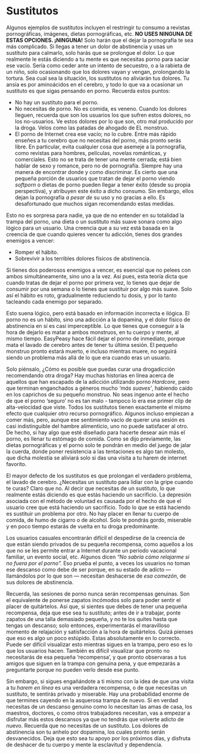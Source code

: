 # Sustitutos {#sustitutos}

Algunos ejemplos de sustitutos incluyen el restringir tu consumo a revistas pornográficas, imágenes, dietas pornográficas, etc. **NO USES NINGUNA DE ESTAS OPCIONES. ¡NINGUNA!** Solo harán que el dejar la pornografía te sea más complicado. Si llegas a tener un dolor de abstinencia y usas un sustituto para calmarlo, solo harás que se prolongue el dolor. Lo que realmente le estás diciendo a tu mente es que necesitas porno para saciar ese vacío. Sería como ceder ante un intento de secuestro, o a la rabieta de un niño, solo ocasionando que los dolores vayan y vengan, prolongando la tortura. Sea cual sea la situación, los sustitutos no aliviarán tus dolores. Tu ansia es por aminoácidos en el cerebro, y todo lo que va a ocasionar un sustituto es que sigas pensando en porno. Recuerda estos puntos:

* No hay un sustituto para el porno. 
* No necesitas de porno. No es comida, es veneno. Cuando los dolores lleguen, recuerda que son los usuarios los que sufren estos dolores, no los no-usuarios. Ve estos dolores por lo que son, otro mal producido por la droga. Velos como las patadas de ahogado de EL monstruo.
* El porno de Internet crea ese vacío; no lo cubre. Entre más rápido enseñes a tu cerebro que no necesitas del porno, más pronto serás libre. En particular, evita cualquier cosa que asemeje a la pornografía, como revistas para hombres, películas, novelas románticas, y comerciales. Esto no se trata de tener una mente cerrada; está bien hablar de sexo y romance, pero no de pornografía. Siempre hay una manera de encontrar donde y como discriminar. Es cierto que una pequeña porción de usuarios que tratan de dejar el porno viendo _softporn_ o dietas de porno pueden llegar a tener éxito (desde su propia perspectiva), y atribuyen este éxito a dicho consumo. Sin embargo, ellos dejan la pornografía _a pesar de_ su uso y no gracias a ello. Es desafortunado que muchos sigan recomendando estas medidas. 

Esto no es sorpresa para nadie, ya que de no entender en su totalidad la trampa del porno, una dieta o un sustituto más suave sonara como algo lógico para un usuario. Una creencia que a su vez está basada en la creencia de que cuando quieres vencer tu adicción, tienes dos grandes enemigos a vencer: 
	
* Romper el hábito.
* Sobrevivir a los terribles dolores físicos de abstinencia. 

Si tienes dos poderosos enemigos a vencer, es esencial que no pelees con ambos simultáneamente, sino uno a la vez. Así pues, esta teoría dicta que cuando tratas de dejar el porno por primera vez, lo tienes que dejar de consumir por una semana o lo tienes que sustituir por algo más suave. Solo así el hábito es roto, gradualmente reduciendo tu dosis, y por lo tanto tacleando cada enemigo por separado.

Esto suena lógico, pero está basado en información incorrecta e ilógica. El porno no es un hábito, sino una adicción a la dopamina, y el dolor físico de abstinencia en sí es casi imperceptible. Lo que tienes que conseguir a la hora de dejarlo es matar a ambos monstruos, en tu cuerpo y mente, al mismo tiempo. 	EasyPeasy hace fácil dejar el porno de inmediato, porque mata el lavado de cerebro antes de tener tu última sesión. El pequeño monstruo pronto estará muerto, e incluso mientras muere, no seguirá siendo un problema más allá de lo que era cuando eras un usuario.

Solo piénsalo, ¿Cómo es posible que puedas curar una drogadicción recomendando otra droga? Hay muchas historias en línea acerca de aquellos que han escapado de la adicción utilizando porno _Hardcore_, pero que terminan enganchados a géneros mucho _‘más suaves’_, habiendo caído en los caprichos de su pequeño monstruo. No seas ingenuo ante el hecho de que el porno ‘seguro’ no es tan malo - tampoco lo era ese primer clip de alta-velocidad que viste. Todos los sustitutos tienen exactamente el mismo efecto que cualquier otro recurso pornográfico. Algunos incluso empiezan a comer más, pero, aunque ese sentimiento vacío de querer una sesión es casi indistinguible del hambre alimenticio, uno no puede satisfacer al otro. De hecho, si hay algo que esté diseñado para hacerte desear aún más el porno, es llenar tu estómago de comida. Como se dijo previamente, las dietas pornográficas y el porno solo te pondrán en medio del juego de jalar la cuerda, donde poner resistencia a las tentaciones es algo tan molesto, que dicha molestia se aliviará solo si das una visita a tu harem de internet favorito. 

El mayor defecto de los sustitutos es que prolongan el verdadero problema, el lavado de cerebro. ¿Necesitas un sustituto para lidiar con la gripe cuando te curas? Claro que no. Al decir que necesitas de un sustituto, lo que realmente estás diciendo es que estás haciendo un sacrificio. La depresión asociada con el método de voluntad es causada por el hecho de que el usuario cree que está haciendo un sacrificio. Todo lo que se está haciendo es sustituir un problema por otro. No hay placer en llenar tu cuerpo de comida, de humo de cigarro o de alcohol. Solo te pondrás gordo, miserable y en poco tiempo estarás de vuelta en tu droga predominante. 

Los usuarios casuales encontrarán difícil el despedirse de la creencia de que están siendo privados de su pequeña recompensa, como aquellos a los que no se les permite entrar a Internet durante un periodo vacacional familiar, un evento social, etc. Algunos dicen _“No sabría cómo relajarme si no fuera por el porno”._ Eso prueba el punto, a veces los usuarios no toman ese descanso como debe de ser porque, en su estado de adicto — llamándolos por lo que son — necesitan deshacerse de _esa comezón_, de sus dolores de abstinencia. 

Recuerda, las sesiones de porno nunca serán recompensas genuinas. Son el equivalente de ponerse zapatos incómodos solo para poder sentir el placer de quitártelos. Así que, si sientes que debes de tener una pequeña recompensa, deja que ese sea tu sustituto; antes de ir a trabajar, ponte zapatos de una talla demasiado pequeña, y no te los quites hasta que tengas un descanso; solo entonces, experimentarás el maravilloso momento de relajación y satisfacción a la hora de quitártelos. Quizá pienses que eso es algo un poco estúpido. Estas absolutamente en lo correcto. Puede ser difícil visualizar esto mientras sigues en la trampa, pero eso es lo que los usuarios hacen. También es difícil visualizar que pronto no necesitarás de esa pequeña ‘recompensa’, y que pronto observaras a tus amigos que siguen en la trampa con genuina pena, y que empezarás a preguntarte porque no pueden verlo desde ese punto.

Sin embargo, si sigues engañándote a ti mismo con la idea de que una visita a tu _harem en línea_ es una verdadera recompensa, o de que necesitas un sustituto, te sentirás privado y miserable. Hay una probabilidad enorme de que termines cayendo en la asquerosa trampa de nuevo. Si en verdad necesitas de un descanso genuino como lo necesitan las amas de casa, los maestros, doctores, o como otros trabajadores necesitan, vas a empezar a disfrutar más estos descansos ya que no tendrás que volverte adicto de nuevo. Recuerda que no necesitas de un sustituto. Los dolores de abstinencia son tu anhelo por dopamina, los cuales pronto serán desvanecidos. Deja que esto sea tu apoyo por los próximos días, y disfruta de deshacer de tu cuerpo y mente la esclavitud y dependencia. 
